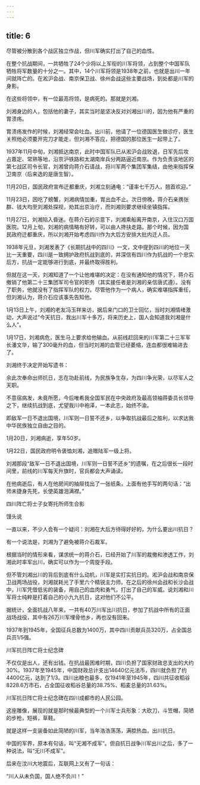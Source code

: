 ```yaml
---
---
---
```

title: 6
---



尽管被分散到各个战区独立作战，但川军确实打出了自己的血性。

在整个抗战期间，一共牺牲了24个少将以上军衔的川军将领，占到整个中国军队牺牲将军数量的十分之一。其中，14个川军将领是1938年之前，也就是出川一年间就阵亡的。在淞沪会战、南京保卫战、徐州会战这些主要战场，到处都是川军的身影。

在这些将领中，有一位最高将领，是病死的。那就是刘湘。

刘湘身边的人，包括他的妻子，其实当时是坚决反对刘湘出川的，因为他有严重的胃溃疡。

胃溃疡发作的时候，刘湘经常会吐血。出川前，他请了一位德国医生做诊疗，医生关照他必须要开完刀才能走，但刘湘不答应，把德国的那位医生一起带上了。

1937年11月中旬，刘湘抵达南京，此时中国军队已从淞沪会战败退，日军先后攻占嘉定、常熟等地，沿京沪铁路和太湖南岸兵分两路逼近南京。作为负责该地区的第七战区司令长官，刘湘曾向蒋介石请战，将川军两个集团军集结，由他来指挥保卫南京（后来选的是唐生智）。

11月20日，国民政府宣布迁都重庆，刘湘立刻通电：“谨率七千万人，翘首欢迎。”

11月23日，因吃了螃蟹，刘湘病情加重，胃出血不止。次日傍晚，蒋介石亲携张群、钱大均至刘湘处探视，劝其出京治疗，而刘湘则要求继续坐镇指挥。

11月27日，刘湘陷入昏迷。在蒋介石的示意下，刘湘乘船离开南京，入住汉口万国医院。12月上旬，刘湘的病情略有好转，可以由人搀扶走路。那个时候，因为国民政府迁都重庆，所以刘湘开始考虑四川作为大后方安排大批内迁人员。

1938年元旦，刘湘发表了《长期抗战中的四川》一文，文中提到四川的地位一天比一天重要，四川是一致拥护政府抗战到底的，并深信有四川作为抗战的一个忠实后方，抗战一定能够进行到底，并最终取得胜利。

但就在这一天，刘湘知道了一个让他难堪的决定：在没有通知他的情况下，蒋介石撤销了他第二十三集团军司令官的职务（其实接任者是刘湘的亲信唐式遵）。没有了职务，他就没有了指挥军队的权力。尽管他作为一个病人，确实难堪指挥重任，但刘湘认为，蒋介石应该事先告知他。

1月13日上午，刘湘的老友冯玉祥来访，据后来门口的卫士回忆，当时刘湘情绪激动，大声说过“今天抗日，我出川军十多万，将来历史上，国人会知道我刘湘是什么人”。

1月17日，刘湘病危，医生马上要求给他输血。从前线赶回来的川军第二十三军军长潘文华，输了300毫升的血，但当时刘湘的血管已经萎缩，连血都很难输进去了。

刘湘终于决定开始写遗书：

余此次奉命出师抗日，志在功赴前线，为民族争生存，为四川争光荣，以尽军人之天职。

不意宿病发，未竟所愿，今后唯希我全国军民在中央政府及最高领袖蒋委员长领导之下，继续抗战到底，尤望我川中袍泽，一本此志，始终不渝。

即敌军一日不退出国境，川军则一日誓不还乡，以争取抗战最后之胜利，以求达我中华民族独立自由之目的。

1月20日，刘湘病逝，享年50岁。

1月22日，国民政府明令褒恤刘湘，追赠陆军一级上将。

刘湘那段“敌军一日不退出国境，川军则一日誓不还乡”的遗嘱，在之后很长一段时间里，前线的川军每天升旗时，官兵都会大声诵读。

在他病逝后，有人在他房间的抽屉找出了一张纸条，上面有他手写的两句话：“出师未捷身先死，长使英雄泪满襟。”

四川阵亡将士子女寄托所师生合影



馒头说

一直以来，不少人会有一个疑问：刘湘在大后方待得好好的，为什么要出川抗日？

有一个说法是，刘湘为了避免被蒋介石裁军。

根据当时的情形来看，谋求统一的蒋介石，已经开始了川军的裁撤和渗透工作，刘湘此时率军出川，确实可以作为一个周旋手段。

但不管刘湘出川的背后到底有什么动机，川军是实打实抗日的。淞沪会战和南京保卫战两场战役，刘湘就耗光了手里六个精锐主力师。在之后的徐州会战和长沙会战中，川军凭借低劣的装备，用自己的血肉和勇气，打出了自己的军威。说刘湘和川军将士纯粹是打着自己的小九九抗日，这对他们不公平。

据统计，全面抗战八年来，一共有40万川军出川抗日，参加了抗战中所有的正面战场战役，其中有26万川军埋骨他乡，再也没有回来。

1937年到1945年，全国征兵总数为1400万，其中四川贡献兵员320万，占全国总兵员1/5强。

川军抗日阵亡将士纪念碑



不仅仅是出人，还有出钱。在抗战最困难时期，四川负担了国家财政总支出的大约30%。1937年至1945年，中国财政总计支出14640亿元法币，四川就负担了约4400亿元，达到了1/3。四川出粮也最多，仅1941年至1945年，四川共征收稻谷8228.6万市石，占全国征收稻谷总量的38.75%、稻麦总量的31.63%。

川军抗日阵亡将士纪念碑在四川成都市的人民公园。

这座雕像，展现的就是那时候最典型的一个川军士兵形象：大砍刀，斗笠帽，简陋的步枪，短裤，草鞋。

就是这样一支装备如此简陋的川军，当年浩浩荡荡，满腔热血，出川抗日。

中国的军界，原本有句话，叫“无湘不成军”。但自抗日战争川军出川之后，多了一种说法，叫“无川不成军”。

后来在汶川大地震后，互联网上又有了一句话：

“川人从未负国，国人绝不负川！”